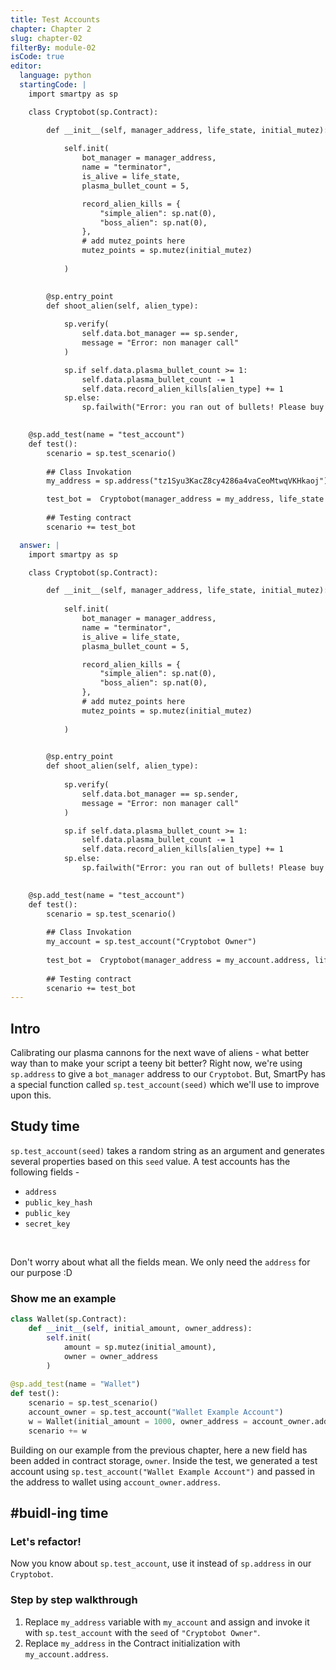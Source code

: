 ```yaml
---
title: Test Accounts
chapter: Chapter 2
slug: chapter-02
filterBy: module-02
isCode: true
editor:
  language: python
  startingCode: |
    import smartpy as sp

    class Cryptobot(sp.Contract):

        def __init__(self, manager_address, life_state, initial_mutez):
            
            self.init(
                bot_manager = manager_address,
                name = "terminator",
                is_alive = life_state,
                plasma_bullet_count = 5,

                record_alien_kills = {
                    "simple_alien": sp.nat(0), 
                    "boss_alien": sp.nat(0), 
                },
                # add mutez_points here
                mutez_points = sp.mutez(initial_mutez)
                
            )

            
        @sp.entry_point
        def shoot_alien(self, alien_type):
            
            sp.verify(
                self.data.bot_manager == sp.sender, 
                message = "Error: non manager call"
            )

            sp.if self.data.plasma_bullet_count >= 1:
                self.data.plasma_bullet_count -= 1
                self.data.record_alien_kills[alien_type] += 1
            sp.else:
                sp.failwith("Error: you ran out of bullets! Please buy more!")

        
    @sp.add_test(name = "test_account")
    def test():
        scenario = sp.test_scenario()
        
        ## Class Invokation
        my_address = sp.address("tz1Syu3KacZ8cy4286a4vaCeoMtwqVKHkaoj")

        test_bot =  Cryptobot(manager_address = my_address, life_state = True, initial_mutez=5000)
        
        ## Testing contract
        scenario += test_bot

  answer: |  
    import smartpy as sp

    class Cryptobot(sp.Contract):

        def __init__(self, manager_address, life_state, initial_mutez):
            
            self.init(
                bot_manager = manager_address,
                name = "terminator",
                is_alive = life_state,
                plasma_bullet_count = 5,

                record_alien_kills = {
                    "simple_alien": sp.nat(0), 
                    "boss_alien": sp.nat(0), 
                },
                # add mutez_points here
                mutez_points = sp.mutez(initial_mutez)
                
            )

            
        @sp.entry_point
        def shoot_alien(self, alien_type):
            
            sp.verify(
                self.data.bot_manager == sp.sender, 
                message = "Error: non manager call"
            )

            sp.if self.data.plasma_bullet_count >= 1:
                self.data.plasma_bullet_count -= 1
                self.data.record_alien_kills[alien_type] += 1
            sp.else:
                sp.failwith("Error: you ran out of bullets! Please buy more!")

        
    @sp.add_test(name = "test_account")
    def test():
        scenario = sp.test_scenario()
        
        ## Class Invokation
        my_account = sp.test_account("Cryptobot Owner")
        
        test_bot =  Cryptobot(manager_address = my_account.address, life_state = True, initial_mutez=5000)
        
        ## Testing contract
        scenario += test_bot
---
```


## Intro

Calibrating our plasma cannons for the next wave of aliens - what better way than to make your script a teeny bit better?
Right now, we're using `sp.address` to give a `bot_manager` address to our `Cryptobot`.
But, SmartPy has a special function called `sp.test_account(seed)` which we'll use to improve upon this.

## Study time
`sp.test_account(seed)` takes a random string as an argument and generates several properties based on this `seed` value.
A test accounts has the following fields - 
- `address`
- `public_key_hash`
- `public_key`
- `secret_key`

<br />

Don't worry about what all the fields mean. We only need the `address` for our purpose :D

### Show me an example
```python
class Wallet(sp.Contract):
    def __init__(self, initial_amount, owner_address):
        self.init(
            amount = sp.mutez(initial_amount),
            owner = owner_address
        )
    
@sp.add_test(name = "Wallet")
def test():
    scenario = sp.test_scenario()
    account_owner = sp.test_account("Wallet Example Account")
    w = Wallet(initial_amount = 1000, owner_address = account_owner.address)
    scenario += w
```
Building on our example from the previous chapter, here a new field has been added in contract storage, `owner`. 
Inside the test, we generated a test account using `sp.test_account("Wallet Example Account")` and passed in the address to wallet using `account_owner.address`.

## #buidl-ing time
 
### Let's refactor!
Now you know about `sp.test_account`, use it instead of `sp.address` in our `Cryptobot`.

### Step by step walkthrough
1. Replace `my_address` variable with `my_account` and assign and invoke it with `sp.test_account` with the `seed` of `"Cryptobot Owner"`.
2. Replace `my_address` in the Contract initialization with `my_account.address`.